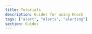 ```yaml
---
title: Tutorials
description: Guides for using Knock
tags: ["alert", "alerts", "alerting"]
section: Guides
---
```


<ResponsiveThreeColumn>
  <ContentCard
    title="Knock implementation guide"
    description="A complete guide to implementing Knock in your product."
    href="/guides/knock-implementation-guide"
    icon={"BookUp"}
  />
  <ContentCard
    title="API reference"
    description="Programmatic access to integrating Knock via a REST-ful API."
    href="/api-reference"
    icon={"CodeXml"}
  />
  <ContentCard
    title="What is Knock?"
    description="Learn about Knock and how it helps power your product messaging."
    href="/getting-started/what-is-knock"
    icon={"CircleHelp"}
  />
</ResponsiveThreeColumn>
<ResponsiveThreeColumn>
  <ContentCard
    title="Workflows"
    description="Learn about workflows in Knock and how to build cross-channel messaging."
    href="/concepts/workflows"
    icon={"Rows3"}
  />
  <ContentCard
    title="Example apps"
    description="Example applications to help you get started with Knock."
    href="/getting-started/example-apps"
    icon={"PackageOpen"}
  />
  <ContentCard
    title="Quick start"
    description="Quickly get up and running with Knock."
    href="/getting-started/quick-start"
    icon={"Rabbit"}
  />
</ResponsiveThreeColumn>

<OverviewSectionContainer>
  <OverviewSectionHeader
    title="Learn core concepts"
    href="/concepts/overview"
  />
  <OverviewSectionContent
    className="md-one-column"
    style={{ display: "grid", gridTemplateColumns: "repeat(2, 1fr)" }}
    nudgePadding={2}
    gap="6"
  >
    <ConceptCard
      title="How do I send notifications?"
      description="Learn the basics of grouping together your cross-channel notifications into different workflows."
      href="/send-notifications/triggering-workflows/overview"
      image="/images/overviews/home/small-workflow.png"
    />
    <ConceptCard
      title="How do user preferences work?"
      description="Learn how Knock's preference system enables your users to opt-out of the notifications you send."
      href="/preferences/overview"
      image="/images/overviews/home/preferences.png"
    />
    <ConceptCard
      title="Who can I send notifications to?"
      description="Become familiar with how Knock models recipients as a person or a non-user entity that receives notifications."
      href="/managing-recipients/overview"
      image="/images/overviews/home/receivers.png"
    />
    <ConceptCard
      title="What channels can I send notifications on?"
      description="Learn what a channel is in Knock and how you can use channels to power your cross-channel notifications."
      href="/integrations/overview"
      image="/images/overviews/home/channels.png"
    />
  </OverviewSectionContent>
</OverviewSectionContainer>
<OverviewSectionContainer>
  <OverviewSectionHeader title="Start building" />
  <OverviewSectionContent
    gap="4"
    flexDirection="column"
    className="md-one-column"
    style={{ display: "grid", gridTemplateColumns: "repeat(2, 1fr)" }}
    nudgePadding={2}
  >
    <BuildingBlock
      title="Design a workflow"
      href="/designing-workflows/overview"
      description="Create a cross-channel notification."
      icon={"Layers"}
    />
    <BuildingBlock
      title="Add users to Knock"
      href="/managing-recipients/identifying-recipients"
      description="Identify recipients to power your notifications."
      icon={"UsersRound"}
    />
    <BuildingBlock
      title="Add an in-app feed"
      href="/in-app-ui/overview"
      description="Build your in-app notifications experience."
      icon={"BellDot"}
    />
    <BuildingBlock
      title="Create a preference center"
      href="/preferences/overview"
      description="Enable your users to opt-out of notifications."
      icon={"ListTodo"}
    />
    <BuildingBlock
      title="Build a Slack integration"
      href="/integrations/chat/slack/overview"
      description="Use Knock to send notifications to Slack."
      icon={"Slack"}
    />
    <BuildingBlock
      title="Power cross-channel alerts"
      href="/integrations/overview"
      description="Create alerting-style workflows in Knock."
      icon={"BellDot"}
    />
    <BuildingBlock
      title="Plan your Knock implementation"
      href="/guides/implementation-guide"
      description="Migrate your notification system into Knock."
      icon={"Sprout"}
    />
    <BuildingBlock
      title="Model your data in Knock"
      href="/guides/modeling-users-objects-and-tenants"
      description="Map your application's data model into Knock."
      icon={"DatabaseZap"}
    />
  </OverviewSectionContent>
</OverviewSectionContainer>

<OverviewSectionContainer>
  <OverviewSectionHeader title="More resources" />
  <OverviewSectionContent gap="6">
    <ResponsiveTwoColumn>
      <ContentCard
        title="YouTube"
        description="Watch tutorials and demos of how to build orchestrate customer and product messaging systems with Knock."
        href="https://www.youtube.com/@knocklabs"
        icon={"YoutubeColor"}
        newTab
      />
      <ContentCard
        title="Blog"
        description="Articles on how to use Knock to build integrations and automate workflows."
        href="https://knock.app/blog"
        icon={"Logo"}
        newTab
      />
    </ResponsiveTwoColumn>
  </OverviewSectionContent>
</OverviewSectionContainer>

<OverviewSectionContainer>
  <OverviewSectionHeader title="Knock AI" />
  <OverviewSectionContent
    className="md-one-column"
    gap="4"
    style={{ display: "grid", gridTemplateColumns: "repeat(2, 1fr)" }}
    nudgePadding={2}
  >
    <ConceptCard
      title="Agent toolkit"
      description="Give your AI agents the ability to send cross-channel messaging and power rich human-in-the-loop flows."
      href="/developer-tools/agent-toolkit/overview"
      image="/images/overviews/home/agent-toolkit.png"
    />
    <ConceptCard
      title="MCP"
      description="Use the Knock MCP server to make Knock accessible to LLMs and AI agents via tool calling."
      href="/developer-tools/mcp-server"
      image="/images/overviews/home/mcp.png"
    />
  </OverviewSectionContent>
</OverviewSectionContainer>
<OverviewSectionContainer>
  <OverviewSectionHeader
    title="Developer tools"
    href="/developer-tools/overview"
  />
  <OverviewSectionContent gap="4" className="md-flex-column">
    <Tool
      icon={"Terminal"}
      title="CLI"
      description="Build, test, and manage your notifications from the terminal."
      href="/developer-tools/knock-cli"
    />
    <Tool
      icon={"Landmark"}
      title="mAPI"
      description="Programmatically interact with Knock dashboard resources."
      href="/developer-tools/management-api"
    />
    <Tool
      icon="Postman"
      title="Postman"
      description="Use our Postman collection to get familiar with the Knock API."
      href="/developer-tools/knock-and-postman"
    />
    <Tool
      icon={"Infinity"}
      title="CI/CD"
      description="Add Knock to your deployment pipeline with our CLI."
      href="/developer-tools/integrating-into-cicd"
    />
  </OverviewSectionContent>
</OverviewSectionContainer>

<Box mt="24" />
